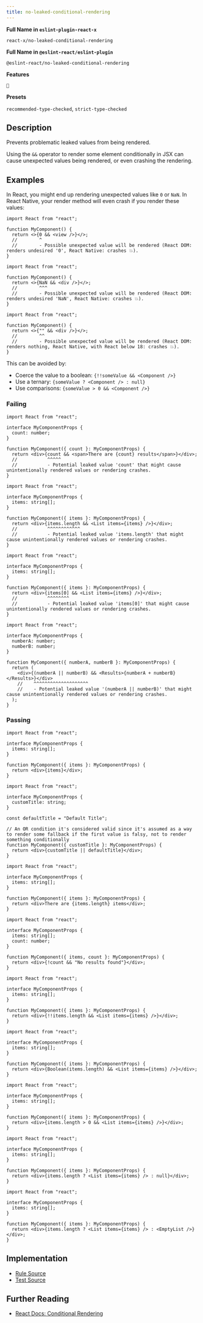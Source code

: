 ```yaml
---
title: no-leaked-conditional-rendering
---
```


**Full Name in `eslint-plugin-react-x`**

```plain copy
react-x/no-leaked-conditional-rendering
```

**Full Name in `@eslint-react/eslint-plugin`**

```plain copy
@eslint-react/no-leaked-conditional-rendering
```

**Features**

`💭`

**Presets**

`recommended-type-checked`, `strict-type-checked`
## Description

Prevents problematic leaked values from being rendered.

Using the `&&` operator to render some element conditionally in JSX can cause unexpected values being rendered, or even crashing the rendering.

## Examples

In React, you might end up rendering unexpected values like `0` or `NaN`. In React Native, your render method will even crash if you render these values:

```tsx
import React from "react";

function MyComponent() {
  return <>{0 && <view />}</>;
  //        ^
  //        - Possible unexpected value will be rendered (React DOM: renders undesired '0', React Native: crashes 💥).
}
```

```tsx
import React from "react";

function MyComponent() {
  return <>{NaN && <div />}</>;
  //        ^^^
  //        - Possible unexpected value will be rendered (React DOM: renders undesired 'NaN', React Native: crashes 💥).
}
```

```tsx
import React from "react";

function MyComponent() {
  return <>{"" && <div />}</>;
  //        ^^
  //        - Possible unexpected value will be rendered (React DOM: renders nothing, React Native, with React below 18: crashes 💥).
}
```

This can be avoided by:

- Coerce the value to a boolean: `{!!someValue && <Component />}`
- Use a ternary: `{someValue ? <Component /> : null}`
- Use comparisons: `{someValue > 0 && <Component />}`

### Failing

```tsx
import React from "react";

interface MyComponentProps {
  count: number;
}

function MyComponent({ count }: MyComponentProps) {
  return <div>{count && <span>There are {count} results</span>}</div>;
  //           ^^^^^
  //           - Potential leaked value 'count' that might cause unintentionally rendered values or rendering crashes.
}
```

```tsx
import React from "react";

interface MyComponentProps {
  items: string[];
}

function MyComponent({ items }: MyComponentProps) {
  return <div>{items.length && <List items={items} />}</div>;
  //           ^^^^^^^^^^^^
  //           - Potential leaked value 'items.length' that might cause unintentionally rendered values or rendering crashes.
}
```

```tsx
import React from "react";

interface MyComponentProps {
  items: string[];
}

function MyComponent({ items }: MyComponentProps) {
  return <div>{items[0] && <List items={items} />}</div>;
  //           ^^^^^^^^
  //           - Potential leaked value 'items[0]' that might cause unintentionally rendered values or rendering crashes.
}
```

```tsx
import React from "react";

interface MyComponentProps {
  numberA: number;
  numberB: number;
}

function MyComponent({ numberA, numberB }: MyComponentProps) {
  return (
    <div>{(numberA || numberB) && <Results>{numberA + numberB}</Results>}</div>
    //    ^^^^^^^^^^^^^^^^^^^^
    //    - Potential leaked value '(numberA || numberB)' that might cause unintentionally rendered values or rendering crashes.
  );
}
```

### Passing

```tsx
import React from "react";

interface MyComponentProps {
  items: string[];
}

function MyComponent({ items }: MyComponentProps) {
  return <div>{items}</div>;
}
```

```tsx
import React from "react";

interface MyComponentProps {
  customTitle: string;
}

const defaultTitle = "Default Title";

// An OR condition it's considered valid since it's assumed as a way to render some fallback if the first value is falsy, not to render something conditionally
function MyComponent({ customTitle }: MyComponentProps) {
  return <div>{customTitle || defaultTitle}</div>;
}
```

```tsx
import React from "react";

interface MyComponentProps {
  items: string[];
}

function MyComponent({ items }: MyComponentProps) {
  return <div>There are {items.length} items</div>;
}
```

```tsx
import React from "react";

interface MyComponentProps {
  items: string[];
  count: number;
}

function MyComponent({ items, count }: MyComponentProps) {
  return <div>{!count && "No results found"}</div>;
}
```

```tsx
import React from "react";

interface MyComponentProps {
  items: string[];
}

function MyComponent({ items }: MyComponentProps) {
  return <div>{!!items.length && <List items={items} />}</div>;
}
```

```tsx
import React from "react";

interface MyComponentProps {
  items: string[];
}

function MyComponent({ items }: MyComponentProps) {
  return <div>{Boolean(items.length) && <List items={items} />}</div>;
}
```

```tsx
import React from "react";

interface MyComponentProps {
  items: string[];
}

function MyComponent({ items }: MyComponentProps) {
  return <div>{items.length > 0 && <List items={items} />}</div>;
}
```

```tsx
import React from "react";

interface MyComponentProps {
  items: string[];
}

function MyComponent({ items }: MyComponentProps) {
  return <div>{items.length ? <List items={items} /> : null}</div>;
}
```

```tsx
import React from "react";

interface MyComponentProps {
  items: string[];
}

function MyComponent({ items }: MyComponentProps) {
  return <div>{items.length ? <List items={items} /> : <EmptyList />}</div>;
}
```

## Implementation

- [Rule Source](https://github.com/Rel1cx/eslint-react/tree/main/packages/plugins/eslint-plugin-react-x/src/rules/no-leaked-conditional-rendering.ts)
- [Test Source](https://github.com/Rel1cx/eslint-react/tree/main/packages/plugins/eslint-plugin-react-x/src/rules/no-leaked-conditional-rendering.spec.ts)

## Further Reading

- [React Docs: Conditional Rendering](https://react.dev/learn/conditional-rendering)
